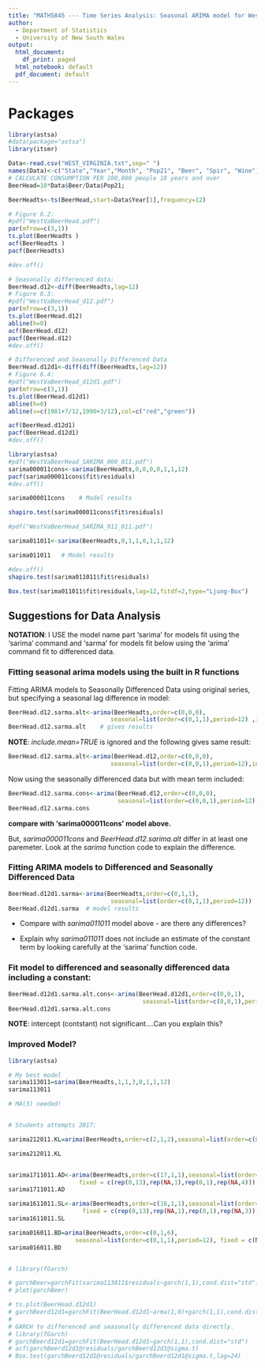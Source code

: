 ```yaml
---
title: "MATH5845 --- Time Series Analysis: Seasonal ARIMA model for West Virginia Beer Sales"
author:
  - Department of Statistics
  - University of New South Wales
output:
  html_document:
    df_print: paged
  html_notebook: default
  pdf_document: default
---
```

  
  
# Packages
```r
library(astsa)
#data(package="astsa")
library(itsmr)
```



```r

Data<-read.csv("WEST_VIRGINIA.txt",sep=" ")
names(Data)<-c("State","Year","Month", "Pop21", "Beer", "Spir", "Wine")
# CALCULATE CONSUMPTION PER 100,000 people 18 years and over
BeerHead=10*Data$Beer/Data$Pop21;

BeerHeadts<-ts(BeerHead,start=Data$Year[1],frequency=12)

# Figure 6.2:
#pdf("WestVaBeerHead.pdf")
par(mfrow=c(3,1))
ts.plot(BeerHeadts )
acf(BeerHeadts )
pacf(BeerHeadts)

#dev.off()
```


```r
# Seasonally differenced data:
BeerHead.d12<-diff(BeerHeadts,lag=12)
# Figure 6.3:
#pdf("WestVaBeerHead_d12.pdf")
par(mfrow=c(3,1))
ts.plot(BeerHead.d12)
abline(h=0)
acf(BeerHead.d12)
pacf(BeerHead.d12)
#dev.off()
```


```r
# Differenced and Seasonally Differenced Data
BeerHead.d12d1<-diff(diff(BeerHeadts,lag=12))
# Figure 6.4:
#pdf("WestVaBeerHead_d12d1.pdf")
par(mfrow=c(3,1))
ts.plot(BeerHead.d12d1)
abline(h=0)
abline(v=c(1981+7/12,1990+3/12),col=c("red","green"))

acf(BeerHead.d12d1)
pacf(BeerHead.d12d1)
#dev.off()
```


```r

library(astsa)
#pdf("WestVaBeerHead_SARIMA_000_011.pdf")
sarima000011cons<-sarima(BeerHeadts,0,0,0,0,1,1,12)
pacf(sarima000011cons$fit$residuals)
#dev.off()

sarima000011cons    # Model results

shapiro.test(sarima000011cons$fit$residuals)

#pdf("WestVaBeerHead_SARIMA_011_011.pdf")

sarima011011<-sarima(BeerHeadts,0,1,1,0,1,1,12)

sarima011011   # Model results

#dev.off()
shapiro.test(sarima011011$fit$residuals)

Box.test(sarima011011$fit$residuals,lag=12,fitdf=2,type="Ljung-Box")
```



##########################################################################################

## Suggestions for Data Analysis

##########################################################################################

**NOTATION**: I USE the model name part 'sarima' for models fit using the 'sarima' command
 and 'sarma' for models fit below using the 'arima' command fit to differenced data.

### Fitting seasonal arima models using the built in R functions

Fitting ARIMA models to Seasonally Differenced Data
using original series, but specifying a seasonal lag difference in model:

```r
BeerHead.d12.sarma.alt<-arima(BeerHeadts,order=c(0,0,0),
                             seasonal=list(order=c(0,1,1),period=12) ,include.mean=TRUE) 
BeerHead.d12.sarma.alt    # gives results
```

#########################################################################################
**NOTE**: *include.mean=TRUE* is ignored and the following gives same result:
```r
BeerHead.d12.sarma.alt<-arima(BeerHead.d12,order=c(0,0,0),
                             seasonal=list(order=c(0,0,1),period=12),include.mean=FALSE )
```


Now using the seasonally differenced data but with mean term included:

```r
BeerHead.d12.sarma.cons<-arima(BeerHead.d12,order=c(0,0,0),
                               seasonal=list(order=c(0,0,1),period=12),include.mean=TRUE )
BeerHead.d12.sarma.cons
```

**compare with 'sarima000011cons' model above.**

But, *sarima000011cons* and *BeerHead.d12.sarima.alt* differ in at least one paremeter.
Look at the *sarima* function code to explain the difference.

### Fitting ARIMA models to Differenced and Seasonally Differenced Data
```r
BeerHead.d12d1.sarma<-arima(BeerHeadts,order=c(0,1,1),
                             seasonal=list(order=c(0,1,1),period=12))
BeerHead.d12d1.sarma  # model results

```


- Compare with *sarima011011* model above - are there any differences?

- Explain why *sarima011011* does not include an estimate of the constant term by 
 looking carefully at the 'sarima' function code.

### Fit model to differenced and seasonally differenced data including a constant: 
```r
BeerHead.d12d1.sarma.alt.cons<-arima(BeerHead.d12d1,order=c(0,0,1),
                                      seasonal=list(order=c(0,0,1),period=12),include.mean=TRUE )
BeerHead.d12d1.sarma.alt.cons
```


**NOTE**: intercept (contstant) not significant....Can you explain this?

###############################################################################################################
### Improved Model?

```r
library(astsa)

# My best model
sarima113011=sarima(BeerHeadts,1,1,3,0,1,1,12)
sarima113011

# MA(3) needed!


# Students attempts 2017:

sarima212011.KL=arima(BeerHeadts,order=c(2,1,2),seasonal=list(order=c(0,1,1),period=12))

sarima212011.KL


sarima1711011.AD<-arima(BeerHeadts,order=c(17,1,1),seasonal=list(order=c(0,1,1),period=12),
                    fixed = c(rep(0,13),rep(NA,1),rep(0,1),rep(NA,4)))
sarima1711011.AD

sarima1611011.SL<-arima(BeerHeadts,order=c(16,1,1),seasonal=list(order=c(0,1,1),period=12),
                     fixed = c(rep(0,13),rep(NA,1),rep(0,1),rep(NA,3)))
sarima1611011.SL

sarima016011.BD=arima(BeerHeadts,order=c(0,1,6), 
                   seasonal=list(order=c(0,1,1),period=12), fixed = c(NA,0,0,0,0,NA,NA))
sarima016011.BD


# library(fGarch)

# garchBeer=garchFit(sarima113011$residuals~garch(1,1),cond.dist="std")
# plot(garchBeer)

# ts.plot(BeerHead.d12d1)
# garchBeerd12d1=garchFit(BeerHead.d12d1~arma(1,0)+garch(1,1),cond.dist="std")
# 
# GARCH to differenced and seasonally differenced data directly.
# library(fGarch)
# garchBeerd12d1=garchFit(BeerHead.d12d1~garch(1,1),cond.dist="std")
# acf(garchBeerd12d1@residuals/garchBeerd12d1@sigma.t)
# Box.test(garchBeerd12d1@residuals/garchBeerd12d1@sigma.t,lag=24)

```

